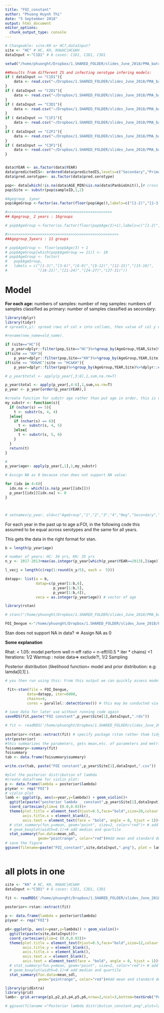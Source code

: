 ```yaml
---
title: "FOI_constant"
author: "Phuong Huynh Thi"
date: "5 September 2018"
output: html_document
editor_options: 
  chunk_output_type: console
---
```


```r
# Changeable: site:KH or HC?,dataInput?
site <- "HC" # HC, KH, KH&HC|HC&KH
dataInput <-"C1D1" # 6 cases: C1D1, C2D1, C3D1 

setwd("/home/phuonght/Dropbox/1.SHARED_FOLDER/slides_June_2018/PMA_batch2To7_July2019/pop data/models/FOI/Constant")

##Results from different IS and infecting serotype infering models:
if ( dataInput == "C1D1"){
    data <- read.csv("~/Dropbox/1.SHARED_FOLDER/slides_June_2018/PMA_batch2To7_July2019/pop data/models/Infecting serotype Model/PredictedIS_B23_567_pred.serotype_C1D1.csv")  
}
if ( dataInput == "C2D1"){
    data <- read.csv("~/Dropbox/1.SHARED_FOLDER/slides_June_2018/PMA_batch2To7_July2019/pop data/models/Infecting serotype Model/PredictedIS_B23_567_pred.serotype_C2D1.csv")  
}
if ( dataInput == "C3D1"){
    data <- read.csv("~/Dropbox/1.SHARED_FOLDER/slides_June_2018/PMA_batch2To7_July2019/pop data/models/Infecting serotype Model/PredictedIS_B23_567_pred.serotype_C3D1.csv")  
}
if ( dataInput == "C1F1"){
    data <- read.csv("~/Dropbox/1.SHARED_FOLDER/slides_June_2018/PMA_batch2To7_July2019/pop data/models/Infecting serotype Model/PredictedIS_B23_567_pred.serotype_HomoAssigned_C1F1.csv")  
}
if ( dataInput == "C2F1"){
    data <- read.csv("~/Dropbox/1.SHARED_FOLDER/slides_June_2018/PMA_batch2To7_July2019/pop data/models/Infecting serotype Model/PredictedIS_B23_567_pred.serotype_HomoAssigned_C2F1.csv")  
}
if ( dataInput == "C3F1"){
    data <- read.csv("~/Dropbox/1.SHARED_FOLDER/slides_June_2018/PMA_batch2To7_July2019/pop data/models/Infecting serotype Model/PredictedIS_B23_567_pred.serotype_HomoAssigned_C3F1.csv")  
}


data$YEAR <- as.factor(data$YEAR)
data$predictedIS<- ordered(data$predictedIS,levels=c("Secondary","Primary","Neg"))
data$pred.serotype<- as.factor(data$pred.serotype)

pop<- data[which(!is.na(data$AGE_MIN)&is.na(data$PanbioUnit)),]# cross out acute and ELISA samples
pop$Site <- substr(pop$sampleID,1,2)

#Agegroup_ 1year
pop$AgeGroup <-factor(as.factor(floor(pop$Age)),labels=c("[1-2)","[2-3)","[3-4)","[4-5)","[5-6)","[6-7)","[7-8)","[8-9)","[9-10)","[10-11)","[11-12)","[12-13)","[13-14)","[14-15)","[15-16)","[16-17)","[17-18)","[18-19)","[19-20)","[20-21)","[21-22)","[22-23)","[23-24)","[24-25)","[25-26)","[26-27)","[27-28)","[28-29)","[29-30)","[30,31)"))# group as  1year 1 group.

#>>>>>>>>>>>>>>>>>>>>>>>>>>>>>>>>>>>>>>>>>>>>>>>>
## Agegroup_ 2 years : 16groups

# pop$AgeGroup <-factor(as.factor(floor(pop$Age/2)+1),labels=c("[1-2)","[2-4)","[4-6)","[6-8)","[8-10)","[10-12)","[12-14)","[14-16)","[16-18)","[18-20)","[20-22)","[22-24)","[24-26)","[26-28)","[28-30)","[30-31)"))

#>>>>>>>>>>>>>>>>>>>>>>>>>>>>>>>>>>>>>>>>>>>>>>>>>>>
##Agegroup_3years : 11 groups

# pop$AgeGroup <- floor(pop$Age/3) + 1
# pop$AgeGroup[which(pop$AgeGroup == 11)] <- 10
# pop$AgeGroup <- factor(
#   pop$AgeGroup,
#   labels = c("[1-3)","[3-6)","[6-9)","[9-12)","[12-15)","[15-18)",
#              "[18-21)","[21-24)","[24-27)","[27-31)"))


```

# Model 

**For each age:** 
numbers of samples:
number of neg samples:
numbers of samples classified as primary:
number of samples classified as secondary:

```r

library(dplyr)
library(tidyr)
# spread(x,y): spread rows of col x into collums, then value of col y will fit in as rows.

#rename(new_name=old_name).

if (site=="HC"){
   p_year=dplyr::filter(pop,Site=="HC")%>%group_by(AgeGroup,YEAR,Site)%>%dplyr::count(predictedIS)%>%spread(predictedIS,n)}
if(site == "KH"){
    p_year=dplyr::filter(pop,Site=="KH")%>%group_by(AgeGroup,YEAR,Site)%>%dplyr::count(predictedIS)%>%spread(predictedIS,n)}
if(site == "KH&HC"|site == "HC&KH"){
    p_year=dplyr::filter(pop)%>%group_by(AgeGroup,YEAR,Site)%>%dplyr::count(predictedIS)%>%spread(predictedIS,n)}

# p_year$total <- apply(p_year[,3:8],1,sum,na.rm=T)

p_year$total <- apply(p_year[,4:6],1,sum,na.rm=T)
p_year <- p_year[order(p_year$YEAR),]

#create function for substr age rather than put age in order, this is useful in case of missing data in a specific age: 
my_substr <- function(s){
  if (nchar(s) == 5){
    t <- substr(s, 4, 4)
  }else{
    if (nchar(s) == 6){
      t <- substr(s, 4, 5)
    }else{
      t <- substr(s, 5, 6)
    }
  }
  return(t)
}

#
p_year$age<- apply(p_year[,1],1,my_substr)

# Assign NA as 0 because stan does not support NA value:

for (idx in 4:6){
  idx.na <- which(is.na(p_year[[idx]]))
  p_year[[idx]][idx.na] <- 0
}



# setnames(p_year, old=c("AgeGroup","1","2","3","4","Neg","Secondary","total"),new=c("AgeGroup","DV1.13","DV2.13","DV3.13","DV4.13","Neg.13","Sec.13","total.13"))


```

For each year in the past up to age a:FOI, in the following code this assumed to be equal across serotypes and the same for all years.

This gets the data in the right format for stan.

```r

b = length(p_year$age)

# number of years: HC: 34 yrs, KH: 35 yrs
n_y <- 2017-2013+max(as.integer(p_year[which(p_year$YEAR==2013),]$age))

l_vecj = length(c(rep(1:round(n_y/5), each =  5)))

datapp<- list(a = b,
              datap=c(p_year[1:b,6],
                      p_year[1:b,5],
                      p_year[1:b,4]),
              veca = as.integer(p_year$age)) # vector of age

library(rstan)

# stanc("/home/phuonght/Dropbox/1.SHARED_FOLDER/slides_June_2018/PMA_batch2To7_July2019/pop data/models/FOI/Constant/Dengue_FOI_constant.stan")

FOI_Dengue <-"/home/phuonght/Dropbox/1.SHARED_FOLDER/slides_June_2018/PMA_batch2To7_July2019/pop data/models/FOI/Constant/Dengue_FOI_constant.stan"


```

Stan does not support NA in data? => Assign NA as 0

**Some explanation**

Rhat: < 1.05: model perform well
n-eff ratio = n-eff/(0.5 * iter * chains) <1
Iterations: 1/2 Warmup : noise data=> exclude?!, 1/2 Sampling

Posterior distribution (likelihood function= model  and prior distribution: e.g: lamda[0,1] ).

```r
# you then run using this: From this output we can quickly assess model convergence by looking at the Rhat values for each parameter. When these are at or near 1, the chains have converged. There are many other diagnostics, but this is an important one for Stan.

 fit<-stan(file = FOI_Dengue,
          data=datapp, iter=6000,
          chains=4,
          cores = parallel::detectCores()) # this may be conducted via 2 steps:  stand_model() and sampling().

# save data for later use without running code again
saveRDS(fit,paste("FOI constant",p_year$Site[1],dataInput,".rds"))

# fit <- readRDS('/home/phuonght/Dropbox/1.SHARED_FOLDER/slides_June_2018/PMA_batch2To7_July2019/pop data/models/FOI/Constant/FOI constant KH C1D1 .rds')
 
posterior<-rstan::extract(fit) # specify package rstan rather tham tidyr
str(posterior)
#this summarizes the parameters, gets mean,etc. of parameters and metrics of whether converged or not like Rhat and neff
foisummary<-summary(fit)
foisummary
tab <- data.frame(foisummary$summary)

write.csv(tab, paste("FOI constant",p_year$Site[1],dataInput,".csv"))

```



```r
#plot the posterior distribution of lambda
#create dataframe for violin plot:
p <- data.frame(lambda = posterior$lambda)
p$year <- rep("FOI")
# violin plot
lamb <- ggplot(p, aes(x=year,y=lambda)) + geom_violin()+
  ggtitle(paste("posterior lambda _ constant",p_year$Site[1],dataInput))+
  coord_cartesian(ylim=c (0.0,0.03))+
  theme(plot.title = element_text(hjust=0.5,face="bold",size=20,colour = "blue"),
        axis.title.x = element_blank(),
        axis.text = element_text(face = "bold", angle = 0, hjust = 1))+
  # stat_summary(fun.y=mean, geom="point", size=2, color="red")+ # add mean
  # geom_boxplot(width=0.1)+# add median and quartile
  stat_summary(fun.data=mean_sdl, 
               geom="pointrange", color="red")#Add mean and standard deviation
# save the figure
ggsave(filename=paste("FOI_constant",site,dataInput,".png"), plot = lamb)



```

# all plots in one

```r
site <- "KH" # HC, KH, KH&HC|HC&KH
dataInput <-"C3D1" # 6 cases: C1D1, C2D1, C3D1 

fit <- readRDS('/home/phuonght/Dropbox/1.SHARED_FOLDER/slides_June_2018/PMA_batch2To7_July2019/pop data/models/FOI/Constant/FOI constant KH C3D1 .rds')
 
posterior<-rstan::extract(fit) 

p <- data.frame(lambda = posterior$lambda)
p$year <- rep("FOI")

p6<-ggplot(p, aes(x=year,y=lambda)) + geom_violin()+
  ggtitle(paste(site,dataInput))+
  coord_cartesian(ylim=c (0.0,0.03))+
  theme(plot.title = element_text(hjust=0.5,face="bold",size=12,colour = "blue"),
        axis.title.y = element_blank(),
        axis.title.x = element_blank(),
        axis.text.x = element_blank(),
        axis.text = element_text(face = "bold", angle = 0, hjust = 1))+
  # stat_summary(fun.y=mean, geom="point", size=2, color="red")+ # add mean
  # geom_boxplot(width=0.1)+# add median and quartile
  stat_summary(fun.data=mean_sdl,
               geom="pointrange", color="red")#Add mean and standard deviation

library(gridExtra)
library(grid)
lamb<- grid.arrange(p1,p2,p3,p4,p5,p6,nrow=2,ncol=3,bottom=textGrob("Posterior lambda distribution_constant",gp=gpar(fontsize=20,font=8,col="dark blue")))

# ggsave(filename ="Posterior lambda distribution_constant.png",plot=lamb )


```

